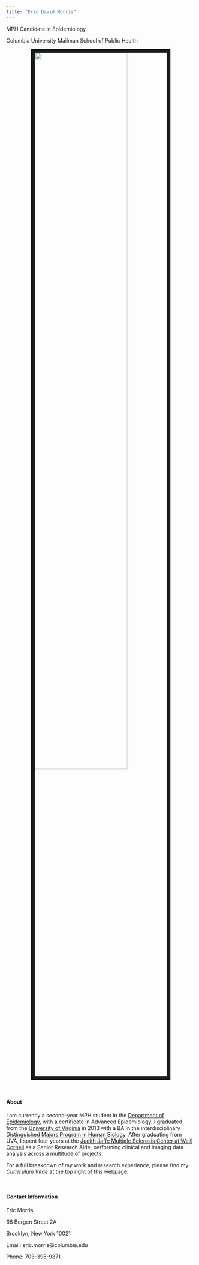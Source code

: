 ```yaml
---
title: "Eric David Morris"
---
```


MPH Candidate in Epidemiology

Columbia University Mailman School of Public Health

<img src="images/itme.jpg" style = "width: 70%; border: 10px solid; display: block; margin-left: auto; margin-right: auto">




<br>

#### About

I am currently a second-year MPH student in the [Department of Epidemiology](https://www.mailman.columbia.edu/become-student/departments/epidemiology), with a certificate in Advanced Epidemiology. I graduated from the [University of Virginia](http://www.virginia.edu/) in 2013 with a BA in the interdisciplinary [Distinguished Majors Program in Human Biology](http://www.virginia.edu/humanbiology/Home_page/home_page.htm). After graduating from UVA, I spent four years at the [Judith Jaffe Multiple Sclerosis Center at Weill Cornell](http://mscenter.weillcornell.org/) as a Senior Research Aide, performing clinical and imaging data analysis across a multitude of projects. 

For a full breakdown of my work and research experience, please find my *Curriculum Vitae* at the top right of this webpage.  

<br>

#### Contact Information


Eric Morris

68 Bergen Street 2A

Brooklyn, New York 10021

Email: eric.morris@columbia.edu

Phone: 703-395-9871




<link rel="stylesheet" href="academicons/css/academicons.min.css"/>